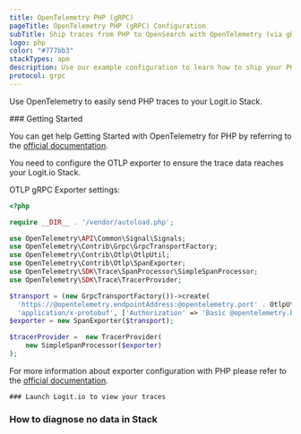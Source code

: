 ```yaml
---
title: OpenTelemetry PHP (gRPC)
pageTitle: OpenTelemetry PHP (gRPC) Configuration
subTitle: Ship traces from PHP to OpenSearch with OpenTelemetry (via gRPC)
logo: php
color: "#777bb3"
stackTypes: apm
description: Use our example configuration to learn how to ship your PHP program traces to OpenSearch. Send your PHP program traces to your Logit.io stacks.
protocol: grpc
---
```


Use OpenTelemetry to easily send PHP traces to your Logit.io Stack.

<Steps>
  ### Getting Started

  You can get help Getting Started with OpenTelemetry for PHP by referring to the 
  [official documentation](https://opentelemetry.io/docs/instrumentation/php/getting-started/). 
  
  You need to configure the OTLP exporter to ensure the trace data reaches your Logit.io Stack.
  
  OTLP gRPC Exporter settings:

  ```php copy showLineNumbers /@opentelemetry.endpointAddress/ /@opentelemetry.port/ /@opentelemetry.base64encodedAuthString/
  <?php

  require __DIR__ . '/vendor/autoload.php';

  use OpenTelemetry\API\Common\Signal\Signals;
  use OpenTelemetry\Contrib\Grpc\GrpcTransportFactory;
  use OpenTelemetry\Contrib\Otlp\OtlpUtil;
  use OpenTelemetry\Contrib\Otlp\SpanExporter;
  use OpenTelemetry\SDK\Trace\SpanProcessor\SimpleSpanProcessor;
  use OpenTelemetry\SDK\Trace\TracerProvider;

  $transport = (new GrpcTransportFactory())->create(
    'https://@opentelemetry.endpointAddress:@opentelemetry.port' . OtlpUtil::method(Signals::TRACE),
    'application/x-protobuf', ['Authorization' => 'Basic @opentelemetry.base64encodedAuthString']);
  $exporter = new SpanExporter($transport);

  $tracerProvider =  new TracerProvider(
      new SimpleSpanProcessor($exporter)
  );
  ```

  For more information about exporter configuration with PHP please refer to 
  the [official documentation](https://opentelemetry.io/docs/instrumentation/php/exporters/).

    ### Launch Logit.io to view your traces

  <LaunchStack utmMedium="apm" utmCampaign="php" source="apm_php_grpc" />

  ### How to diagnose no data in Stack

  <DiagnoseNoData />
</Steps>